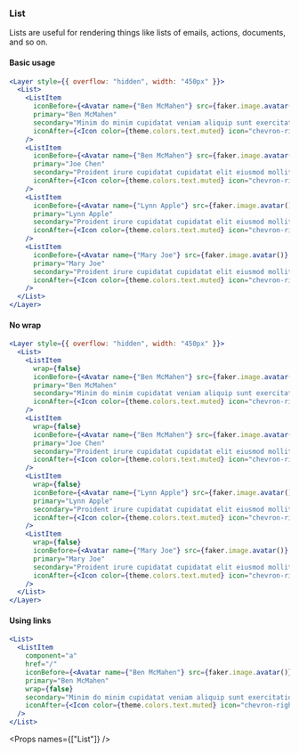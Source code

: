 
<Nav title="List" />
<SEO title="List" />

<Container>
<Article sidebar={[
  { id: 'List', name: 'List'},
  { id: 'Basic usage', name: 'Basic usage' },
  { id: 'No wrap', name: 'No wrap' },
  { id: 'Using links', name: 'Using links'},
  { id: 'Props', name: 'Props table'}
]}>

# List

Lists are useful for rendering things like lists of emails, actions, documents, and so on.

#### Basic usage

```jsx
<Layer style={{ overflow: "hidden", width: "450px" }}>
  <List>
    <ListItem
      iconBefore={<Avatar name={"Ben McMahen"} src={faker.image.avatar()} />}
      primary="Ben McMahen"
      secondary="Minim do minim cupidatat veniam aliquip sunt exercitation enim nisi nulla."
      iconAfter={<Icon color={theme.colors.text.muted} icon="chevron-right" />}
    />
    <ListItem
      iconBefore={<Avatar name={"Ben McMahen"} src={faker.image.avatar()} />}
      primary="Joe Chen"
      secondary="Proident irure cupidatat cupidatat elit eiusmod mollit."
      iconAfter={<Icon color={theme.colors.text.muted} icon="chevron-right" />}
    />
    <ListItem
      iconBefore={<Avatar name={"Lynn Apple"} src={faker.image.avatar()} />}
      primary="Lynn Apple"
      secondary="Proident irure cupidatat cupidatat elit eiusmod mollit."
      iconAfter={<Icon color={theme.colors.text.muted} icon="chevron-right" />}
    />
    <ListItem
      iconBefore={<Avatar name={"Mary Joe"} src={faker.image.avatar()} />}
      primary="Mary Joe"
      secondary="Proident irure cupidatat cupidatat elit eiusmod mollit."
      iconAfter={<Icon color={theme.colors.text.muted} icon="chevron-right" />}
    />
  </List>
</Layer>
```

#### No wrap

```jsx
<Layer style={{ overflow: "hidden", width: "450px" }}>
  <List>
    <ListItem
      wrap={false}
      iconBefore={<Avatar name={"Ben McMahen"} src={faker.image.avatar()} />}
      primary="Ben McMahen"
      secondary="Minim do minim cupidatat veniam aliquip sunt exercitation enim nisi nulla."
      iconAfter={<Icon color={theme.colors.text.muted} icon="chevron-right" />}
    />
    <ListItem
      wrap={false}
      iconBefore={<Avatar name={"Ben McMahen"} src={faker.image.avatar()} />}
      primary="Joe Chen"
      secondary="Proident irure cupidatat cupidatat elit eiusmod mollit."
      iconAfter={<Icon color={theme.colors.text.muted} icon="chevron-right" />}
    />
    <ListItem
      wrap={false}
      iconBefore={<Avatar name={"Lynn Apple"} src={faker.image.avatar()} />}
      primary="Lynn Apple"
      secondary="Proident irure cupidatat cupidatat elit eiusmod mollit."
      iconAfter={<Icon color={theme.colors.text.muted} icon="chevron-right" />}
    />
    <ListItem
      wrap={false}
      iconBefore={<Avatar name={"Mary Joe"} src={faker.image.avatar()} />}
      primary="Mary Joe"
      secondary="Proident irure cupidatat cupidatat elit eiusmod mollit."
      iconAfter={<Icon color={theme.colors.text.muted} icon="chevron-right" />}
    />
  </List>
</Layer>
```

#### Using links

```jsx
<List>
  <ListItem
    component="a"
    href="/"
    iconBefore={<Avatar name={"Ben McMahen"} src={faker.image.avatar()} />}
    primary="Ben McMahen"
    wrap={false}
    secondary="Minim do minim cupidatat veniam aliquip sunt exercitation enim nisi nulla."
    iconAfter={<Icon color={theme.colors.text.muted} icon="chevron-right" />}
  />
</List>
```

<Props names={["List"]} />

</Article>
</Container>
